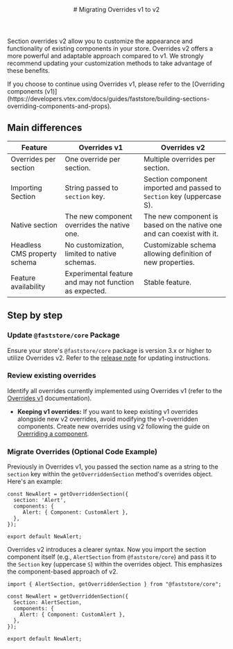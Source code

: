 
<header>
# Migrating Overrides v1 to v2
</header>

Section overrides v2 allow you to customize the appearance and functionality of existing components in your store. Overrides v2 offers a more powerful and adaptable approach compared to v1. We strongly recommend updating your customization methods to take advantage of these benefits.

<Callout type="warning" emoji="⚠️">
If you choose to continue using Overrides v1, please refer to the [Overriding components (v1)](https://developers.vtex.com/docs/guides/faststore/building-sections-overriding-components-and-props).
</Callout>

## Main differences

| Feature                       | Overrides v1                                           | Overrides v2                                                          |
| ----------------------------- | ------------------------------------------------------ | --------------------------------------------------------------------- |
| Overrides per section         | One override per section.                              | Multiple overrides per section.                                       |
| Importing Section             | String passed to `section` key.                        | Section component imported and passed to `Section` key (uppercase S). |
| Native section                | The new component overrides the native one.            | The new component is based on the native one and can coexist with it. |
| Headless CMS property schema  | No customization, limited to native schemas.           | Customizable schema allowing definition of new properties.            |
| Feature availability          | Experimental feature and may not function as expected. | Stable feature.                                                       |


## Step by step

<Steps>

### Update `@faststore/core` Package

Ensure your store's `@faststore/core` package is version 3.x or higher to utilize Overrides v2. Refer to the [release note](https://github.com/vtex/faststore/releases/tag/v3.0.0) for updating instructions.

### Review existing overrides

Identify all overrides currently implemented using Overrides v1 (refer to the [Overrides v1](https://developers.vtex.com/docs/guides/faststore/building-sections-overriding-components-and-props) documentation).

- **Keeping v1 overrides:** If you want to keep existing v1 overrides alongside new v2 overrides, avoid modifying the v1-overridden components. Create new overrides using v2 following the guide on [Overriding a component](LINK).

### Migrate Overrides (Optional Code Example)

Previously in Overrides v1, you passed the section name as a string to the `section` key within the `getOverriddenSection` method's overrides object. 
Here's an example:

```
const NewAlert = getOverriddenSection({  
  section: 'Alert',  
  components: {  
     Alert: { Component: CustomAlert },  
  },  
});  

export default NewAlert;  
```

Overrides v2 introduces a clearer syntax. Now you import the section component itself (e.g., `AlertSection` from `@faststore/core`) and pass it to the `Section` key (uppercase `S`) within the overrides object. This emphasizes the component-based approach of v2.

```
import { AlertSection, getOverriddenSection } from "@faststore/core";  

const NewAlert = getOverriddenSection({ 
  Section: AlertSection, 
  components: {  
    Alert: { Component: CustomAlert },  
  }, 
});  

export default NewAlert;  
```

</Steps>





